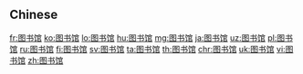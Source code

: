 {{also|圖書館}}
==Chinese==
{{zh-see|圖書館}}

[[fr:图书馆]]
[[ko:图书馆]]
[[lo:图书馆]]
[[hu:图书馆]]
[[mg:图书馆]]
[[ja:图书馆]]
[[uz:图书馆]]
[[pl:图书馆]]
[[ru:图书馆]]
[[fi:图书馆]]
[[sv:图书馆]]
[[ta:图书馆]]
[[th:图书馆]]
[[chr:图书馆]]
[[uk:图书馆]]
[[vi:图书馆]]
[[zh:图书馆]]